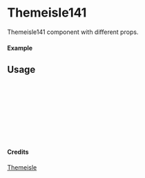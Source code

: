 
<Meta of={Themeisle141} title="Themeisle/Themeisle141" />

# Themeisle141

Themeisle141 component with different props.

#### Example

<Canvas of={Themeisle141.Primary} />

## Usage

```ts
import { Themeisle141 } from "yadl-ui";

const Example = () => {
  return (
      <Themeisle141 />
  );
};

export default Example;
```

#### Credits
[Themeisle](https://themeisle.com/illustrations/)
